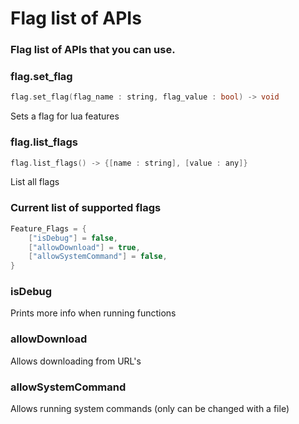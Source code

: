 
# Flag list of APIs
### Flag list of APIs that you can use.
### flag.set_flag
```cpp
flag.set_flag(flag_name : string, flag_value : bool) -> void
```
Sets a flag for lua features
### flag.list_flags
```cpp
flag.list_flags() -> {[name : string], [value : any]}
```
List all flags
### Current list of supported flags
```cpp
Feature_Flags = {
    ["isDebug"] = false,
    ["allowDownload"] = true,
    ["allowSystemCommand"] = false,
}
```
### isDebug
Prints more info when running functions

### allowDownload
Allows downloading from URL's

### allowSystemCommand
<DeprecatedBadge type="" customMessage="Read only">
</DeprecatedBadge>
<DeprecatedBadge type="" customMessage="Not implemented">
</DeprecatedBadge>
Allows running system commands (only can be changed with a file)